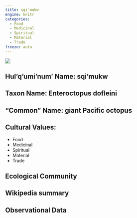 ```yaml
---
title: sqi'mukw
engine: knitr
categories:
  - Food
  - Medicinal
  - Spiritual
  - Material
  - Trade
freeze: auto
---
```

![](https://inaturalist-open-data.s3.amazonaws.com/photos/174792488/medium.jpg)

## **Hul'q'umi'num' Name**: sqi'mukw
## **Taxon Name**: Enteroctopus dofleini
## **"Common" Name**: giant Pacific octopus
## **Cultural Values**:

  - Food
  - Medicinal
  - Spiritual
  - Material
  - Trade

## **Ecological Community**
## **Wikipedia summary**
## **Observational Data**
